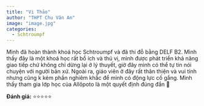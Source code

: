 ```yaml
---
title: "Vi Thảo"
author: "THPT Chu Văn An"
image: "image.jpg"
categories:
  - Schtroumpf
---
```


Mình đã hoàn thành khoá học Schtroumpf và đã thi đỗ bằng DELF B2. Mình thấy đây là một khoá học rất bổ ích và thú vị, mình được phát triển khả năng giao tiếp chứ không chỉ dừng lại ở lý thuyết, giờ đây mình có thể tự tin nói chuyện với người bản xứ. Ngoài ra, giáo viên ở đây rất thân thiện và vui tính nhưng cũng k kém phần nghiêm khắc để mình có động lực cố gắng. Mình thấy tham gia lớp học của Allôpoto là một quyết định đúng đắn 🫰

**Đánh giá:** ⭐⭐⭐⭐⭐
